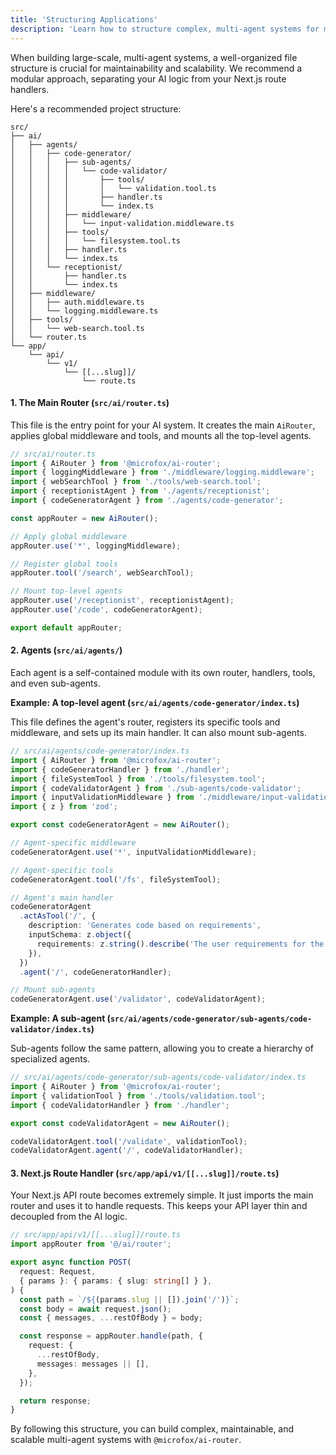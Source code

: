 ```yaml
---
title: 'Structuring Applications'
description: 'Learn how to structure complex, multi-agent systems for maintainability and scalability.'
---
```


When building large-scale, multi-agent systems, a well-organized file structure is crucial for maintainability and scalability. We recommend a modular approach, separating your AI logic from your Next.js route handlers.

Here's a recommended project structure:

```
src/
├── ai/
│   ├── agents/
│   │   ├── code-generator/
│   │   │   ├── sub-agents/
│   │   │   │   └── code-validator/
│   │   │   │       ├── tools/
│   │   │   │       │   └── validation.tool.ts
│   │   │   │       ├── handler.ts
│   │   │   │       └── index.ts
│   │   │   ├── middleware/
│   │   │   │   └── input-validation.middleware.ts
│   │   │   ├── tools/
│   │   │   │   └── filesystem.tool.ts
│   │   │   ├── handler.ts
│   │   │   └── index.ts
│   │   └── receptionist/
│   │       ├── handler.ts
│   │       └── index.ts
│   ├── middleware/
│   │   ├── auth.middleware.ts
│   │   └── logging.middleware.ts
│   ├── tools/
│   │   └── web-search.tool.ts
│   └── router.ts
└── app/
    └── api/
        └── v1/
            └── [[...slug]]/
                └── route.ts
```

#### 1. The Main Router (`src/ai/router.ts`)

This file is the entry point for your AI system. It creates the main `AiRouter`, applies global middleware and tools, and mounts all the top-level agents.

```typescript
// src/ai/router.ts
import { AiRouter } from '@microfox/ai-router';
import { loggingMiddleware } from './middleware/logging.middleware';
import { webSearchTool } from './tools/web-search.tool';
import { receptionistAgent } from './agents/receptionist';
import { codeGeneratorAgent } from './agents/code-generator';

const appRouter = new AiRouter();

// Apply global middleware
appRouter.use('*', loggingMiddleware);

// Register global tools
appRouter.tool('/search', webSearchTool);

// Mount top-level agents
appRouter.use('/receptionist', receptionistAgent);
appRouter.use('/code', codeGeneratorAgent);

export default appRouter;
```

#### 2. Agents (`src/ai/agents/`)

Each agent is a self-contained module with its own router, handlers, tools, and even sub-agents.

**Example: A top-level agent (`src/ai/agents/code-generator/index.ts`)**

This file defines the agent's router, registers its specific tools and middleware, and sets up its main handler. It can also mount sub-agents.

```typescript
// src/ai/agents/code-generator/index.ts
import { AiRouter } from '@microfox/ai-router';
import { codeGeneratorHandler } from './handler';
import { fileSystemTool } from './tools/filesystem.tool';
import { codeValidatorAgent } from './sub-agents/code-validator';
import { inputValidationMiddleware } from './middleware/input-validation.middleware';
import { z } from 'zod';

export const codeGeneratorAgent = new AiRouter();

// Agent-specific middleware
codeGeneratorAgent.use('*', inputValidationMiddleware);

// Agent-specific tools
codeGeneratorAgent.tool('/fs', fileSystemTool);

// Agent's main handler
codeGeneratorAgent
  .actAsTool('/', {
    description: 'Generates code based on requirements',
    inputSchema: z.object({
      requirements: z.string().describe('The user requirements for the code'),
    }),
  })
  .agent('/', codeGeneratorHandler);

// Mount sub-agents
codeGeneratorAgent.use('/validator', codeValidatorAgent);
```

**Example: A sub-agent (`src/ai/agents/code-generator/sub-agents/code-validator/index.ts`)**

Sub-agents follow the same pattern, allowing you to create a hierarchy of specialized agents.

```typescript
// src/ai/agents/code-generator/sub-agents/code-validator/index.ts
import { AiRouter } from '@microfox/ai-router';
import { validationTool } from './tools/validation.tool';
import { codeValidatorHandler } from './handler';

export const codeValidatorAgent = new AiRouter();

codeValidatorAgent.tool('/validate', validationTool);
codeValidatorAgent.agent('/', codeValidatorHandler);
```

#### 3. Next.js Route Handler (`src/app/api/v1/[[...slug]]/route.ts`)

Your Next.js API route becomes extremely simple. It just imports the main router and uses it to handle requests. This keeps your API layer thin and decoupled from the AI logic.

```typescript
// src/app/api/v1/[[...slug]]/route.ts
import appRouter from '@/ai/router';

export async function POST(
  request: Request,
  { params }: { params: { slug: string[] } },
) {
  const path = `/${(params.slug || []).join('/')}`;
  const body = await request.json();
  const { messages, ...restOfBody } = body;

  const response = appRouter.handle(path, {
    request: {
      ...restOfBody,
      messages: messages || [],
    },
  });

  return response;
}
```

By following this structure, you can build complex, maintainable, and scalable multi-agent systems with `@microfox/ai-router`.
